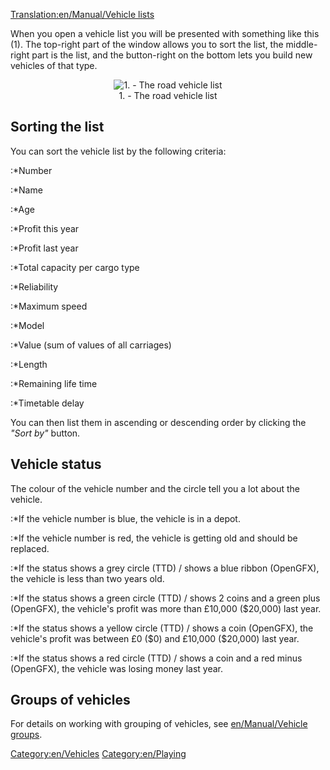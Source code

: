 [[Translation:en/Manual/Vehicle lists]]

When you open a vehicle list you will be presented with something like this (1). The top-right part of the window allows you to sort the list, the middle-right part is the list, and the button-right on the bottom lets you build new vehicles of that type.

<center>[[File:en/Vehicle list.png|center|none|frame|1. - The road vehicle list]]</center>

==Sorting the list==
You can sort the vehicle list by the following criteria:
:*Number
:*Name
:*Age
:*Profit this year
:*Profit last year
:*Total capacity per cargo type
:*Reliability
:*Maximum speed
:*Model
:*Value (sum of values of all carriages)
:*Length
:*Remaining life time
:*Timetable delay

You can then list them in ascending or descending order by clicking the ''"Sort by"'' button.

==Vehicle status==
The colour of the vehicle number and the circle tell you a lot about the vehicle.
:*If the vehicle number is blue, the vehicle is in a depot.
:*If the vehicle number is red, the vehicle is getting old and should be replaced.

:*If the status shows a grey circle (TTD) / shows a blue ribbon (OpenGFX), the vehicle is less than two years old.
:*If the status shows a green circle (TTD) / shows 2 coins and a green plus (OpenGFX), the vehicle's profit was more than £10,000 ($20,000) last year.
:*If the status shows a yellow circle (TTD) / shows a coin (OpenGFX), the vehicle's profit was between £0 ($0) and £10,000 ($20,000) last year.
:*If the status shows a red circle (TTD) / shows a coin and a red minus (OpenGFX), the vehicle was losing money last year.

==Groups of vehicles==
For details on working with grouping of vehicles, see [[en/Manual/Vehicle groups]].

[[Category:en/Vehicles]]
[[Category:en/Playing]]